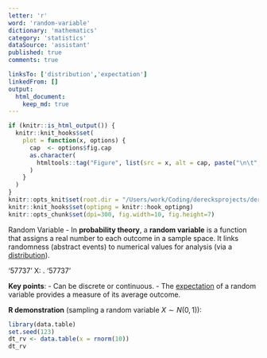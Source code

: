 ```yaml
---
letter: 'r'
word: 'random-variable'
dictionary: 'mathematics'
category: 'statistics'
dataSource: 'assistant'
published: true
comments: true

linksTo: ['distribution','expectation']
linkedFrom: []
output:
  html_document:
    keep_md: true
---
```


```r
if (knitr::is_html_output()) {
  knitr::knit_hooks$set(
    plot = function(x, options) {
      cap  <- options$fig.cap
      as.character(
        htmltools::tag("Figure", list(src = x, alt = cap, paste("\n\t", cap, "\n", sep="")))
      )
    }
  )
}
knitr::opts_knit$set(root.dir = "/Users/work/Coding/derecksprojects/derecksnotes.com-playground/derecksnotes.com/client/src/app/dictionaries/mathematics/definitions")
knitr::knit_hooks$set(optipng = knitr::hook_optipng)
knitr::opts_chunk$set(dpi=300, fig.width=10, fig.height=7)
```

<a id="random-variable">Random Variable</a> - In **probability theory**, a **random variable** is a function that assigns a real number to each outcome in a sample space. It links randomness (abstract events) to numerical values for analysis (via a [distribution](#distribution)). 

'57737'
X: \Omega \to \mathbb{R}.
'57737'

**Key points**:
- Can be discrete or continuous.
- The [expectation](#expectation) of a random variable provides a measure of its average outcome.

**R demonstration** (sampling a random variable $X\sim N(0,1)$):

```r
library(data.table)
set.seed(123)
dt_rv <- data.table(x = rnorm(10))
dt_rv
```
